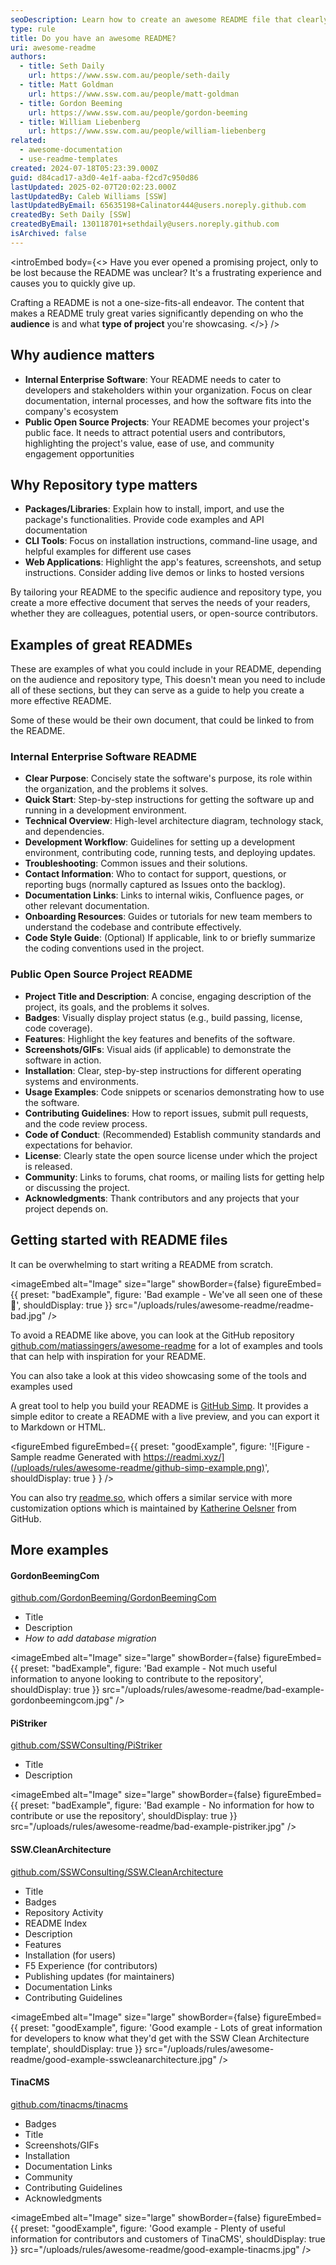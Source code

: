 ```yaml
---
seoDescription: Learn how to create an awesome README file that clearly communicates your project's purpose, setup instructions, and usage guidelines.
type: rule
title: Do you have an awesome README?
uri: awesome-readme
authors:
  - title: Seth Daily
    url: https://www.ssw.com.au/people/seth-daily
  - title: Matt Goldman
    url: https://www.ssw.com.au/people/matt-goldman
  - title: Gordon Beeming
    url: https://www.ssw.com.au/people/gordon-beeming
  - title: William Liebenberg
    url: https://www.ssw.com.au/people/william-liebenberg
related:
  - awesome-documentation
  - use-readme-templates
created: 2024-07-18T05:23:39.000Z
guid: d84cad17-a3d0-4e1f-aaba-f2cd7c950d86
lastUpdated: 2025-02-07T20:02:23.000Z
lastUpdatedBy: Caleb Williams [SSW]
lastUpdatedByEmail: 65635198+Calinator444@users.noreply.github.com
createdBy: Seth Daily [SSW]
createdByEmail: 130118701+sethdaily@users.noreply.github.com
isArchived: false
---
```


<introEmbed
  body={<>
Have you ever opened a promising project, only to be lost because the README was unclear? It's a frustrating experience and causes you to quickly give up.

Crafting a README is not a one-size-fits-all endeavor. The content that makes a README truly great varies significantly depending on who the **audience** is and what **type of project** you're showcasing.
  </>}
/>
## Why audience matters

- **Internal Enterprise Software**: Your README needs to cater to developers and stakeholders within your organization. Focus on clear documentation, internal processes, and how the software fits into the company's ecosystem
- **Public Open Source Projects**: Your README becomes your project's public face. It needs to attract potential users and contributors, highlighting the project's value, ease of use, and community engagement opportunities

## Why Repository type matters

- **Packages/Libraries**: Explain how to install, import, and use the package's functionalities. Provide code examples and API documentation
- **CLI Tools**: Focus on installation instructions, command-line usage, and helpful examples for different use cases
- **Web Applications**: Highlight the app's features, screenshots, and setup instructions. Consider adding live demos or links to hosted versions

By tailoring your README to the specific audience and repository type, you create a more effective document that serves the needs of your readers, whether they are colleagues, potential users, or open-source contributors.

## Examples of great READMEs

These are examples of what you could include in your README, depending on the audience and repository type, This doesn't mean you need to include all of these sections, but they can serve as a guide to help you create a more effective README.

Some of these would be their own document, that could be linked to from the README.

### Internal Enterprise Software README

- **Clear Purpose**: Concisely state the software's purpose, its role within the organization, and the problems it solves.
- **Quick Start**: Step-by-step instructions for getting the software up and running in a development environment.
- **Technical Overview**: High-level architecture diagram, technology stack, and dependencies.
- **Development Workflow**: Guidelines for setting up a development environment, contributing code, running tests, and deploying updates.
- **Troubleshooting**: Common issues and their solutions.
- **Contact Information**: Who to contact for support, questions, or reporting bugs (normally captured as Issues onto the backlog).
- **Documentation Links**: Links to internal wikis, Confluence pages, or other relevant documentation.
- **Onboarding Resources**: Guides or tutorials for new team members to understand the codebase and contribute effectively.
- **Code Style Guide**: (Optional) If applicable, link to or briefly summarize the coding conventions used in the project.

### Public Open Source Project README

- **Project Title and Description**: A concise, engaging description of the project, its goals, and the problems it solves.
- **Badges**: Visually display project status (e.g., build passing, license, code coverage).
- **Features**: Highlight the key features and benefits of the software.
- **Screenshots/GIFs**: Visual aids (if applicable) to demonstrate the software in action.
- **Installation**: Clear, step-by-step instructions for different operating systems and environments.
- **Usage Examples**: Code snippets or scenarios demonstrating how to use the software.
- **Contributing Guidelines**: How to report issues, submit pull requests, and the code review process.
- **Code of Conduct**: (Recommended) Establish community standards and expectations for behavior.
- **License**: Clearly state the open source license under which the project is released.
- **Community**: Links to forums, chat rooms, or mailing lists for getting help or discussing the project.
- **Acknowledgments**: Thank contributors and any projects that your project depends on.

## Getting started with README files

It can be overwhelming to start writing a README from scratch.

<imageEmbed
  alt="Image"
  size="large"
  showBorder={false}
  figureEmbed={{
    preset: "badExample",
    figure: 'Bad example - We\'ve all seen one of these 🤮',
    shouldDisplay: true
  }}
  src="/uploads/rules/awesome-readme/readme-bad.jpg"
/>

To avoid a README like above, you can look at the GitHub repository [github.com/matiassingers/awesome-readme](https://github.com/matiassingers/awesome-readme) for a lot of examples and tools that can help with inspiration for your README.

You can also take a look at this video showcasing some of the tools and examples used

<youtubeEmbed url="https://www.youtube.com/watch?v=a8CwpGARAsQ" description="Video: How To Create Beautiful and Useful ReadMe Documents For GitHub (7 min)" />

A great tool to help you build your README is [GitHub Simp](https://readmi.xyz/). It provides a simple editor to create a README with a live preview, and you can export it to Markdown or HTML.

<figureEmbed figureEmbed={{
  preset: "goodExample",
  figure: '![Figure - Sample readme Generated with https://readmi.xyz/](/uploads/rules/awesome-readme/github-simp-example.png)',
  shouldDisplay: true
} } />


You can also try [readme.so](https://readme.so/), which offers a similar service with more customization options which is maintained by [Katherine Oelsner](https://github.com/octokatherine) from GitHub.

## More examples

#### GordonBeemingCom

[github.com/GordonBeeming/GordonBeemingCom](https://github.com/GordonBeeming/GordonBeemingCom)

- Title
- Description
- _How to add database migration_

<imageEmbed
  alt="Image"
  size="large"
  showBorder={false}
  figureEmbed={{
    preset: "badExample",
    figure: 'Bad example - Not much useful information to anyone looking to contribute to the repository',
    shouldDisplay: true
  }}
  src="/uploads/rules/awesome-readme/bad-example-gordonbeemingcom.jpg"
/>


#### PiStriker

[github.com/SSWConsulting/PiStriker](https://github.com/SSWConsulting/PiStriker)

- Title
- Description


<imageEmbed
  alt="Image"
  size="large"
  showBorder={false}
  figureEmbed={{
    preset: "badExample",
    figure: 'Bad example - No information for how to contribute or use the repository',
    shouldDisplay: true
  }}
  src="/uploads/rules/awesome-readme/bad-example-pistriker.jpg"
/>


#### SSW.CleanArchitecture

[github.com/SSWConsulting/SSW.CleanArchitecture](https://github.com/SSWConsulting/SSW.CleanArchitecture)

- Title
- Badges
- Repository Activity
- README Index
- Description
- Features
- Installation (for users)
- F5 Experience (for contributors)
- Publishing updates (for maintainers)
- Documentation Links
- Contributing Guidelines


<imageEmbed
  alt="Image"
  size="large"
  showBorder={false}
  figureEmbed={{
    preset: "goodExample",
    figure: 'Good example - Lots of great information for developers to know what they\'d get with the SSW Clean Architecture template',
    shouldDisplay: true
  }}
  src="/uploads/rules/awesome-readme/good-example-sswcleanarchitecture.jpg"
/>


#### TinaCMS

[github.com/tinacms/tinacms](https://github.com/tinacms/tinacms)

- Badges
- Title
- Screenshots/GIFs
- Installation
- Documentation Links
- Community
- Contributing Guidelines
- Acknowledgments

<imageEmbed
  alt="Image"
  size="large"
  showBorder={false}
  figureEmbed={{
    preset: "goodExample",
    figure: 'Good example - Plenty of useful information for contributors and customers of TinaCMS',
    shouldDisplay: true
  }}
  src="/uploads/rules/awesome-readme/good-example-tinacms.jpg"
/>
